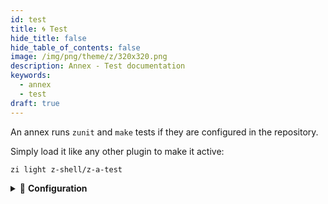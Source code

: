 ```yaml
---
id: test
title: 🌀 Test
hide_title: false
hide_table_of_contents: false
image: /img/png/theme/z/320x320.png
description: Annex - Test documentation
keywords:
  - annex
  - test
draft: true
---
```


<!-- @format -->


An annex runs `zunit` and `make` tests if they are configured in the repository.

<ImgShow
  width={1000}
  height={900}
  img='https://user-images.githubusercontent.com/59910950/162143845-c44ead50-b21a-46c0-8372-18325eb1f33a.gif'
  alt='Annex - z-a-test preview'
/>

Simply load it like any other plugin to make it active:

```shell
zi light z-shell/z-a-test
```

<details>
  <summary>📖 <b>Configuration</b></summary>

To run the tests in a verbose mode, issue:

```shell
zstyle :zi:annex:test quiet 0
```

To skip tests for a single plugin before installing or updating add the `notest` ice-modifier:

```shell showLineNumbers
zi ice notest
zi load …
```

</details>
